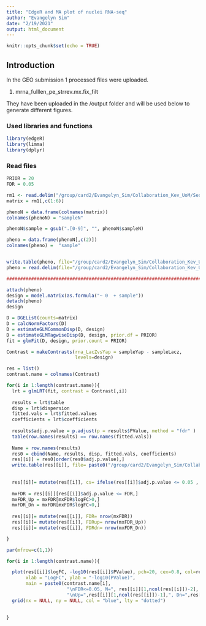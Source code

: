 ```yaml
---
title: "EdgeR and MA plot of nuclei RNA-seq"
author: "Evangelyn Sim"
date: "2/19/2021"
output: html_document
---
```


```r
knitr::opts_chunk$set(echo = TRUE)
```




## Introduction

In the GEO submission 1 processed files were uploaded. 

1. mrna_fulllen_pe_strrev.mx.fix_filt

They have been uploaded in the /output folder and will be used below to generate different figures.



### Used libraries and functions

```r
library(edgeR)
library(limma)
library(dplyr)

```


### Read files 
```r

PRIOR = 20
FDR = 0.05

rm1 <- read.delim("/group/card2/Evangelyn_Sim/Collaboration_Kev_UoM/Sequencing_ATAC_RNA/Github/2021_UoM_Yap_shRNA_nuclei_RNAseq_ATACseq/output/mrna_fulllen_pe_strrev.mx.fix_filt", header = TRUE, row.names = 1)
matrix = rm1[,c(1:6)]

phenoN = data.frame(colnames(matrix))
colnames(phenoN) = "sampleN"

phenoN$sample = gsub(".[0-9]", "", phenoN$sampleN)

pheno = data.frame(phenoN[,c(2)])
colnames(pheno) =  "sample"


write.table(pheno, file="/group/card2/Evangelyn_Sim/Collaboration_Kev_UoM/Sequencing_ATAC_RNA/Github/2021_UoM_Yap_shRNA_nuclei_RNAseq_ATACseq/output/pheno.matrix.txt", sep="\t", quote = F, row.names = F)
pheno = read.delim(file="/group/card2/Evangelyn_Sim/Collaboration_Kev_UoM/Sequencing_ATAC_RNA/Github/2021_UoM_Yap_shRNA_nuclei_RNAseq_ATACseq/output/pheno.matrix.txt")

########################################################################################################

attach(pheno)
design = model.matrix(as.formula("~ 0  + sample"))
detach(pheno)
design

D = DGEList(counts=matrix)
D = calcNormFactors(D)
D = estimateGLMCommonDisp(D, design)
D = estimateGLMTagwiseDisp(D, design, prior.df = PRIOR)
fit = glmFit(D, design, prior.count = PRIOR)

Contrast = makeContrasts(rna_LacZvsYap = sampleYap - sampleLacz,
                         levels=design)

res = list()
contrast.name = colnames(Contrast)

for(i in 1:length(contrast.name)){
  lrt = glmLRT(fit, contrast = Contrast[,i])   
  
  results = lrt$table
  disp = lrt$dispersion
  fitted.vals = lrt$fitted.values
  coefficients = lrt$coefficients
  
  results$adj.p.value = p.adjust(p = results$PValue, method = "fdr" )
  table(row.names(results) == row.names(fitted.vals))
  
  Name = row.names(results)
  res0 = cbind(Name, results, disp, fitted.vals, coefficients)
  res[[i]] = res0[order(res0$adj.p.value),]
  write.table(res[[i]], file= paste0("/group/card2/Evangelyn_Sim/Collaboration_Kev_UoM/Sequencing_ATAC_RNA/Github/2021_UoM_Yap_shRNA_nuclei_RNAseq_ATACseq/output/edgeR_", contrast.name[i] ,".xls"), quote=F, sep="\t", col.names = T, row.names = F)
  
  
  res[[i]]= mutate(res[[i]], cs= ifelse(res[[i]]$adj.p.value <= 0.05 , "red", "black"))
  
  mxFDR = res[[i]][res[[i]]$adj.p.value <= FDR,]
  mxFDR_Up = mxFDR[mxFDR$logFC>0,]
  mxFDR_Dn = mxFDR[mxFDR$logFC<0,]
  
  res[[i]]= mutate(res[[i]], FDR= nrow(mxFDR))
  res[[i]]= mutate(res[[i]], FDRup= nrow(mxFDR_Up))
  res[[i]]= mutate(res[[i]], FDRdn= nrow(mxFDR_Dn))

}

```

```r

par(mfrow=c(1,1))

for(i in 1:length(contrast.name)){

  plot(res[[i]]$logFC, -log10(res[[i]]$PValue), pch=20, cex=0.8, col=res[[i]]$cs, 
       xlab = "LogFC", ylab = "-log10(PValue)",
       main = paste0(contrast.name[i], 
                      "\nFDR<=0.05, N=", res[[i]][1,ncol(res[[i]])-2], 
                      "\nUp=",res[[i]][1,ncol(res[[i]])-1],", Dn=",res[[i]][1,ncol(res[[i]])]))
  grid(nx = NULL, ny = NULL, col = "blue", lty = "dotted")
  
  
}

```

